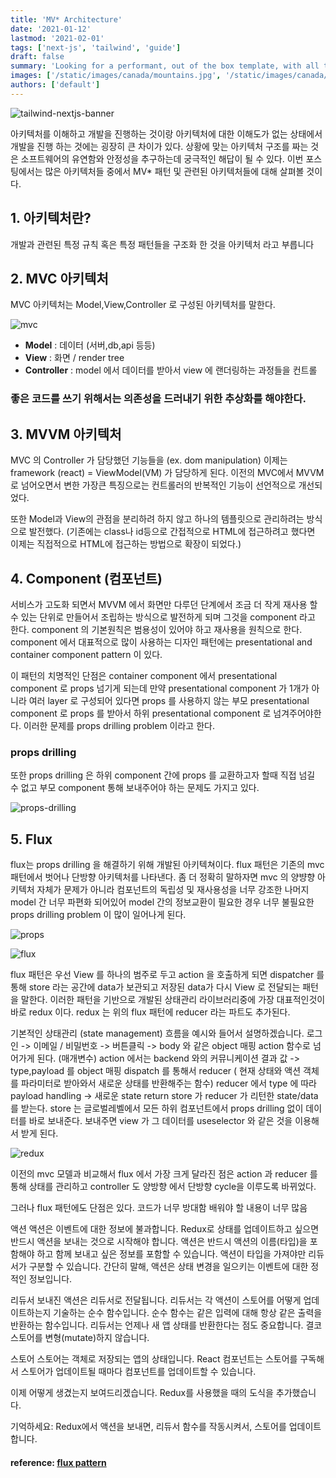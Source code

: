 ```yaml
---
title: 'MV* Architecture'
date: '2021-01-12'
lastmod: '2021-02-01'
tags: ['next-js', 'tailwind', 'guide']
draft: false
summary: 'Looking for a performant, out of the box template, with all the best in web technology to support your blogging needs? Checkout the Tailwind Nextjs Starter Blog template.'
images: ['/static/images/canada/mountains.jpg', '/static/images/canada/toronto.jpg']
authors: ['default']
---
```


![tailwind-nextjs-banner](/static/mv-architecture/cover.jpg)

아키텍처를 이해하고 개발을 진행하는 것이랑 아키텍처에 대한 이해도가 없는 상태에서 개발을 진행 하는 것에는 굉장히 큰 차이가 있다. 상황에 맞는 아키텍처 구조를 짜는 것은 소프트웨어의 유연함와 안정성을 추구하는데 궁극적인 해답이 될 수 있다. 이번 포스팅에서는 많은 아키텍처들 중에서 MV\* 패턴 및 관련된 아키텍처들에 대해 살펴볼 것이다.

## 1. 아키텍처란?

개발과 관련된 특정 규칙 혹은 특정 패턴들을 구조화 한 것을 아키텍처 라고 부릅니다

## 2. MVC 아키텍처

MVC 아키텍처는 Model,View,Controller 로 구성된 아키텍처를 말한다.

![mvc](/static/mv-architecture/mvc.png)

- **Model** : 데이터 (서버,db,api 등등)
- **View** : 화면 / render tree
- **Controller** : model 에서 데이터를 받아서 view 에 랜더링하는 과정들을 컨트롤

### **좋은 코드를 쓰기 위해서는 의존성을 드러내기 위한 추상화를 해야한다.**

## 3. MVVM 아키텍처

MVC 의 Controller 가 담당했던 기능들을 (ex. dom manipulation) 이제는 framework (react) = ViewModel(VM) 가 담당하게 된다.
이전의 MVC에서 MVVM 로 넘어오면서 변한 가장큰 특징으로는 컨트롤러의 반복적인 기능이 선언적으로 개선되었다.

또한 Model과 View의 관점을 분리하려 하지 않고 하나의 템플릿으로 관리하려는 방식으로 발전했다. (기존에는 class나 id등으로 간접적으로 HTML에 접근하려고 했다면 이제는 직접적으로 HTML에 접근하는 방법으로 확장이 되었다.)

## 4. Component (컴포넌트)

서비스가 고도화 되면서 MVVM 에서 화면만 다루던 단계에서 조금 더 작게 재사용 할 수 있는 단위로 만들어서 조립하는 방식으로 발전하게 되며 그것을 component 라고 한다.
component 의 기본원칙은 범용성이 있어야 하고 재사용을 원칙으로 한다. component 에서 대표적으로 많이 사용하는 디자인 패턴에는 presentational and container component pattern 이 있다.

이 패턴의 치명적인 단점은 container component 에서 presentational component 로 props 넘기게 되는데 만약 presentational component 가 1개가 아니라 여러 layer 로 구성되어 있다면 props 를 사용하지 않는 부모 presentational component 로 props 를 받아서 하위 presentational component 로 넘겨주어야한다. 이러한 문제를 props drilling problem 이라고 한다.

### props drilling

또한 props drilling 은 하위 component 간에 props 를 교환하고자 할때 직접 넘길 수 없고 부모 component 통해 보내주어야 하는 문제도 가지고 있다.

![props-drilling](/static/mv-architecture/props-drilling.png)

## 5. Flux

flux는 props drilling 을 해결하기 위해 개발된 아키텍쳐이다.
flux 패턴은 기존의 mvc 패턴에서 벗어나 단방향 아키텍처를 나타낸다. 좀 더 정확히 말하자면 mvc 의 양뱡향 아키텍처 자체가 문제가 아니라 컴포넌트의 독립성 및 재사용성을 너무 강조한 나머지 model 간 너무 파편화 되어있어 model 간의 정보교환이 필요한 경우 너무 불필요한 props drilling problem 이 많이 일어나게 된다.

![props](/static/mv-architecture/props.png)

![flux](/static/mv-architecture/flux.png)

flux 패턴은 우선 View 를 하나의 범주로 두고 action 을 호출하게 되면
dispatcher 를 통해 store 라는 공간에 data가 보관되고
저장된 data가 다시 View 로 전달되는 패턴을 말한다.
이러한 패턴을 기반으로 개발된 상태관리 라이브러리중에 가장 대표적인것이 바로 redux 이다.
redux 는 위의 flux 패턴에 reducer 라는 파트도 추가된다.

기본적인 상태관리 (state management) 흐름을 예시와 들어서 설명하겠습니다.
로그인 -> 이메일 / 비밀번호 -> 버튼클릭 -> body 와 같은 object 매핑
action 함수로 넘어가게 된다. (매개변수)
action 에서는 backend 와의 커뮤니케이션
결과 값 -> type,payload 를 object 매핑
dispatch 를 통해서 reducer ( 현재 상태와 액션 객체를 파라미터로 받아와서 새로운 상태를 반환해주는 함수)
reducer 에서 type 에 따라 payload handling -> 새로운 state return
store 가 reducer 가 리턴한 state/data를 받는다.
store 는 글로벌레벨에서 모든 하위 컴포넌트에서 props drilling 없이 데이터를 바로 보내준다.
보내주면 view 가 그 데이터를 useselector 와 같은 것을 이용해서 받게 된다.

![redux](/static/mv-architecture/redux.gif)

이전의 mvc 모델과 비교해서 flux 에서 가장 크게 달라진 점은
action 과 reducer 를 통해 상태를 관리하고 controller 도 양방향 에서 단방향 cycle을 이루도록 바뀌었다.

그러나 flux 패턴에도 단점은 있다.
코드가 너무 방대함
배워야 할 내용이 너무 많음

액션
액션은 이벤트에 대한 정보에 불과합니다. Redux로 상태를 업데이트하고 싶으면 반드시 액션을 보내는 것으로 시작해야 합니다. 액션은 반드시 액션의 이름(타입)을 포함해야 하고 함께 보내고 싶은 정보를 포함할 수 있습니다. 액션이 타입을 가져야만 리듀서가 구분할 수 있습니다. 간단히 말해, 액션은 상태 변경을 일으키는 이벤트에 대한 정적인 정보입니다.

리듀서
보내진 액션은 리듀서로 전달됩니다. 리듀서는 각 액션이 스토어를 어떻게 업데이트하는지 기술하는 순수 함수입니다. 순수 함수는 같은 입력에 대해 항상 같은 출력을 반환하는 함수입니다. 리듀서는 언제나 새 앱 상태를 반환한다는 점도 중요합니다. 결코 스토어를 변형(mutate)하지 않습니다.

스토어
스토어는 객체로 저장되는 앱의 상태입니다. React 컴포넌트는 스토어를 구독해서 스토어가 업데이트될 때마다 컴포넌트를 업데이트할 수 있습니다.

이제 어떻게 생겼는지 보여드리겠습니다. Redux를 사용했을 때의 도식을 추가했습니다.

기억하세요: Redux에서 액션을 보내면, 리듀서 함수를 작동시켜서, 스토어를 업데이트합니다.

#### reference: [flux pattern](https://medium.com/lunit/redux%EA%B0%80-%ED%95%84%EC%9A%94%ED%95%98%EB%8B%A4%EB%8A%94-%EA%B2%83%EC%9D%84-%EC%96%B8%EC%A0%9C-%EC%95%8C-%EC%88%98-%EC%9E%88%EB%82%98%EC%9A%94-426a148da64d)
